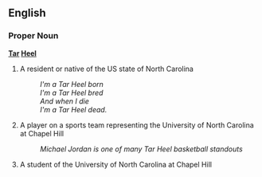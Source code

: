 == English ==

=== Proper Noun ===
'''[[Tar]] [[Heel]]'''

# A resident or native of the US state of North Carolina
#: ''I'm a Tar Heel born<br/>I'm a Tar Heel bred<br/>And when I die<br/>I'm a Tar Heel dead.''
# A player on a sports team representing the University of North Carolina at Chapel Hill
#: ''Michael Jordan is one of many Tar Heel basketball standouts''
# A student of the University of North Carolina at Chapel Hill